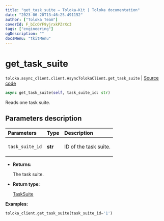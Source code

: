 ```yaml
---
title: "get_task_suite — Toloka-Kit | Toloka documentation"
date: "2023-06-20T13:46:25.491152"
author: ["Toloka Team"]
coverId: F_bIcOYF9yjrxkPZrXc3
tags: ["engineering"]
ogDescription: ""
docsMenu: "tkitMenu"
---
```


# get_task_suite

`toloka.async_client.client.AsyncTolokaClient.get_task_suite` | [Source code](https://github.com/Toloka/toloka-kit/blob/v1.2.0/src/async_client/client.py#L0)

```python
async get_task_suite(self, task_suite_id: str)
```

Reads one task suite.

## Parameters description

| Parameters | Type | Description |
| :----------| :----| :-----------|
`task_suite_id`|**str**|<p>ID of the task suite.</p>

* **Returns:**

  The task suite.

* **Return type:**

  [TaskSuite](/docs/toloka-kit/reference/toloka.client.task_suite.TaskSuite)

**Examples:**

```python
toloka_client.get_task_suite(task_suite_id='1')
```